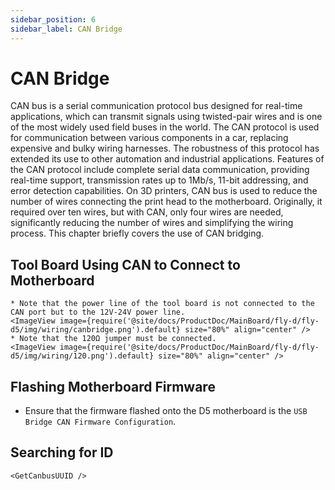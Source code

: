 ```yaml
---
sidebar_position: 6
sidebar_label: CAN Bridge
---
```







# CAN Bridge

CAN bus is a serial communication protocol bus designed for real-time applications, which can transmit signals using twisted-pair wires and is one of the most widely used field buses in the world. The CAN protocol is used for communication between various components in a car, replacing expensive and bulky wiring harnesses. The robustness of this protocol has extended its use to other automation and industrial applications. Features of the CAN protocol include complete serial data communication, providing real-time support, transmission rates up to 1Mb/s, 11-bit addressing, and error detection capabilities.
On 3D printers, CAN bus is used to reduce the number of wires connecting the print head to the motherboard. Originally, it required over ten wires, but with CAN, only four wires are needed, significantly reducing the number of wires and simplifying the wiring process.
This chapter briefly covers the use of CAN bridging.

## Tool Board Using CAN to Connect to Motherboard

    * Note that the power line of the tool board is not connected to the CAN port but to the 12V-24V power line.
    <ImageView image={require('@site/docs/ProductDoc/MainBoard/fly-d/fly-d5/img/wiring/canbridge.png').default} size="80%" align="center" />
    * Note that the 120Ω jumper must be connected.
    <ImageView image={require('@site/docs/ProductDoc/MainBoard/fly-d/fly-d5/img/wiring/120.png').default} size="80%" align="center" />

## Flashing Motherboard Firmware

* Ensure that the firmware flashed onto the D5 motherboard is the `USB Bridge CAN Firmware Configuration`.

## Searching for ID

    <GetCanbusUUID />
